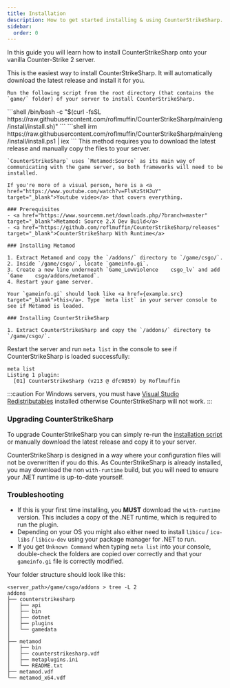 ```yaml
---
title: Installation
description: How to get started installing & using CounterStrikeSharp.
sidebar:
  order: 0
---
```


In this guide you will learn how to install CounterStrikeSharp onto your vanilla Counter-Strike 2 server. 

<Tabs>
  <TabItem label="Script Installation" icon="seti:shell">
    This is the easiest way to install CounterStrikeSharp. It will automatically download the latest release and install it for you.

    Run the following script from the root directory (that contains the `game/` folder) of your server to install CounterStrikeSharp.
  <Tabs>
    <TabItem label="Linux" icon="linux">
      ```shell
      /bin/bash -c "$(curl -fsSL https://raw.githubusercontent.com/roflmuffin/CounterStrikeSharp/main/eng/install/install.sh)"
      ```
    </TabItem>
    <TabItem label="Windows" icon="seti:windows">
      ```shell
      irm https://raw.githubusercontent.com/roflmuffin/CounterStrikeSharp/main/eng/install/install.ps1 | iex
      ```
    </TabItem>
  </Tabs>
  </TabItem>
  <TabItem label="Manual Installation" icon="bars">
    This method requires you to download the latest release and manually copy the files to your server.

    `CounterStrikeSharp` uses `Metamod:Source` as its main way of communicating with the game server, so both frameworks will need to be installed.

    If you're more of a visual person, here is a <a href="https://www.youtube.com/watch?v=FlsKzStHJuY" target="_blank">Youtube video</a> that covers everything.

    ### Prerequisites
    - <a href="https://www.sourcemm.net/downloads.php/?branch=master" target="_blank">Metamod: Source 2.X Dev Build</a>
    - <a href="https://github.com/roflmuffin/CounterStrikeSharp/releases" target="_blank">CounterStrikeSharp With Runtime</a>

    ### Installing Metamod

    1. Extract Metamod and copy the `/addons/` directory to `/game/csgo/`.
    2. Inside `/game/csgo/`, locate `gameinfo.gi`.
    3. Create a new line underneath `Game_LowViolence    csgo_lv` and add `Game    csgo/addons/metamod`.
    4. Restart your game server.

    Your `gameinfo.gi` should look like <a href={example.src} target="_blank">this</a>. Type `meta list` in your server console to see if Metamod is loaded.

    ### Installing CounterStrikeSharp

    1. Extract CounterStrikeSharp and copy the `/addons/` directory to `/game/csgo/`.
  </TabItem>
</Tabs>

Restart the server and run `meta list` in the console to see if CounterStrikeSharp is loaded successfully:

```shell
meta list
Listing 1 plugin:
  [01] CounterStrikeSharp (v213 @ dfc9859) by Roflmuffin
```

:::caution
For Windows servers, you must have <a href="https://aka.ms/vs/17/release/vc_redist.x64.exe" target="_blank">Visual Studio Redistributables</a> installed otherwise CounterStrikeSharp will not work.
:::

### Upgrading CounterStrikeSharp

To upgrade CounterStrikeSharp you can simply re-run the [installation script](#script-installation) or manually download the latest release and copy it to your server.

CounterStrikeSharp is designed in a way where your configuration files will not be overwritten if you do this. As CounterStrikeSharp is already installed, you may download the non `with-runtime` build, but you will need to ensure your .NET runtime is up-to-date yourself. 

### Troubleshooting

- If this is your first time installing, you **MUST** download the `with-runtime` version. This includes a copy of the .NET runtime, which is required to run the plugin.
- Depending on your OS you might also either need to install `libicu` / `icu-libs` / `libicu-dev` using your package manager for .NET to run.
- If you get `Unknown Command` when typing `meta list` into your console, double-check the folders are copied over correctly and that your `gameinfo.gi` file is correctly modified.

Your folder structure should look like this:

```shell
<server_path>/game/csgo/addons > tree -L 2
addons
├── counterstrikesharp
│   ├── api
│   ├── bin
│   ├── dotnet
│   ├── plugins
│   └── gamedata
│
├── metamod
│   ├── bin
│   ├── counterstrikesharp.vdf
│   ├── metaplugins.ini
│   └── README.txt
├── metamod.vdf
└── metamod_x64.vdf
```